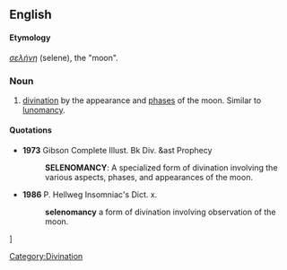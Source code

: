 ==English==

====Etymology====
{{Gk.}} ''[[σελήνη]]'' (selene), the "moon".

===Noun===
{{en-noun|-}}

# [[divination]] by the appearance and [[phase]]s of the moon. Similar to [[lunomancy]].

====Quotations====
*'''1973''' Gibson Complete Illust. Bk Div. &ast Prophecy
*:'''SELENOMANCY''': A specialized form of divination involving the various aspects, phases, and appearances of the moon. 

*'''1986''' P. Hellweg Insomniac's Dict. x.
*:'''selenomancy''' a form of divination involving observation of the moon.

[[Category:Divination]]]